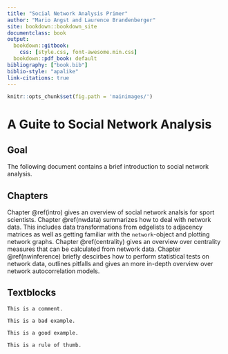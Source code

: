 ```yaml
---
title: "Social Network Analysis Primer"
author: "Mario Angst and Laurence Brandenberger"
site: bookdown::bookdown_site
documentclass: book
output:
  bookdown::gitbook: 
    css: [style.css, font-awesome.min.css]
  bookdown::pdf_book: default
bibliography: ["book.bib"]
biblio-style: "apalike"
link-citations: true
---
```


```r
knitr::opts_chunk$set(fig.path = 'mainimages/')
```

<!-- Verlinken:  \@ref(forschungsfrage) -->
<!-- ```{block, type='rmdcomment'} -->
<!-- Hier steht ein Kommentar. -->
<!-- ``` -->

<!-- ```{block, type ='rmdwrong'} -->
<!-- Hier steht ein schlechtes oder falsches Beispiel. -->
<!-- ``` -->

<!-- ```{block, type ='rmdright'} -->
<!-- Hier steht ein korrektes Beispiel. -->
<!-- ``` -->

<!-- ```{block, type = 'rmddaumenregel'} -->
<!-- Hier steht eine Daumenregel. -->
<!-- ``` -->

<!-- ```{r setup, include=FALSE} -->
<!-- opts_chunk$set(tidy.opts = list(width.cutoff = 80), tidy = TRUE) -->
<!-- ``` -->

<!-- Bild einfügen:  -->
<!-- ```{r, echo=FALSE, fig.cap = 'Plagiatssoftware Turnitin', fig.width=10, fig.height=8} -->
<!-- knitr::include_graphics(rep("screenshots/plagiate.png")) -->
<!-- ``` -->

# A Guite to Social Network Analysis
## Goal

The following document contains a brief introduction to social network analysis.

## Chapters

Chapter \@ref(intro) gives an overview of social network analsis for sport scientists.
Chapter \@ref(nwdata) summarizes how to deal with network data. This includes data transformations from edgelists to adjacency matrices as well as getting familiar with the `network`-object and plotting network graphs.
Chapter \@ref(centrality) gives an overview over centrality measures that can be calculated from network data.
Chapter \@ref(nwinference) briefly descirbes how to perform statistical tests on network data, outlines pitfalls and gives an more in-depth overview over network autocorrelation models.

## Textblocks

```block
This is a comment.
```

```block
This is a bad example.
```

```block
This is a good example.
```

```block
This is a rule of thumb.
```


